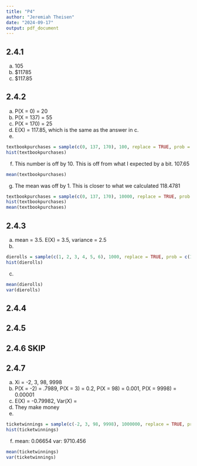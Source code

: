 ```yaml
---
title: "P4"
author: "Jeremiah Theisen"
date: "2024-09-17"
output: pdf_document
---
```

## 2.4.1
a. 105
b. $11785
c. $117.85 

## 2.4.2 
a. P(X = 0) = 20
b. P(X = 137) = 55
c. P(X = 170) = 25
d. E(X) = 117.85, which is the same as the answer in c.
e. 
```r
textbookpurchases = sample(c(0, 137, 170), 100, replace = TRUE, prob = c(0.2, 0.55, 0.25))
hist(textbookpurchases)
```
f. This number is off by 10. This is off from what I expected by a bit.
107.65
```r
mean(textbookpurchases)
```
g. The mean was off by 1. This is closer to what we calculated
118.4781
```r
textbookpurchases = sample(c(0, 137, 170), 10000, replace = TRUE, prob = c(0.2, 0.55, 0.25))
hist(textbookpurchases)
mean(textbookpurchases)
```

## 2.4.3 
a. mean = 3.5. E(X) = 3.5, variance = 2.5
b. 
```r
dierolls = sample(c(1, 2, 3, 4, 5, 6), 1000, replace = TRUE, prob = c(1/6, 1/6, 1/6, 1/6, 1/6, 1/6))
hist(dierolls)
```
c. 
```r
mean(dierolls)
var(dierolls)
```


## 2.4.4 

## 2.4.5 

## 2.4.6 SKIP

## 2.4.7 
a. Xi = -2, 3, 98, 9998
b. P(X = -2) = .7989, P(X = 3) = 0.2, P(X = 98) = 0.001, P(X = 9998) = 0.00001
c. E(X) = -0.79982, Var(X) = 
d. They make money 
e.  
```r
ticketwinnings = sample(c(-2, 3, 98, 9998), 1000000, replace = TRUE, prob = c(0.7989, 0.2, 0.001, 0.0001))
hist(ticketwinnings)
```
f. 
mean: 0.06654
var: 9710.456
```r
mean(ticketwinnings) 
var(ticketwinnings) 
```